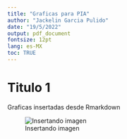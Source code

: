 ```yaml
---
title: "Graficas para PIA"
author: "Jackelin Garcia Pulido"
date: "19/5/2022"
output: pdf_document
fontsize: 12pt
lang: es-MX
toc: TRUE
---
```


# Titulo 1

Graficas insertadas desde Rmarkdown 

![Insertando imagen](Grafica.png){withd=80%}


